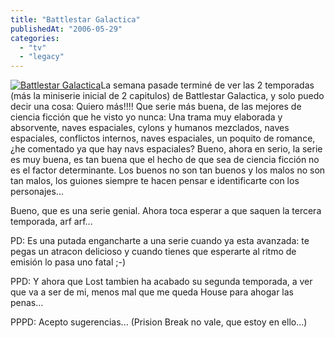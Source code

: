 ```yaml
---
title: "Battlestar Galactica"
publishedAt: "2006-05-29"
categories: 
  - "tv"
  - "legacy"
---
```


[![Battlestar Galactica](http://rick.jinlabs.com/i/bsg-t.jpg)](http://rick.jinlabs.com/i/bsg.jpg "Battlestar Galactica")La semana pasade terminé de ver las 2 temporadas (más la miniserie inicial de 2 capitulos) de Battlestar Galactica, y solo puedo decir una cosa: Quiero más!!!! Que serie más buena, de las mejores de ciencia ficción que he visto yo nunca: Una trama muy elaborada y absorvente, naves espaciales, cylons y humanos mezclados, naves espaciales, conflictos internos, naves espaciales, un poquito de romance, ¿he comentado ya que hay navs espaciales? Bueno, ahora en serio, la serie es muy buena, es tan buena que el hecho de que sea de ciencia ficción no es el factor determinante. Los buenos no son tan buenos y los malos no son tan malos, los guiones siempre te hacen pensar e identificarte con los personajes...

Bueno, que es una serie genial. Ahora toca esperar a que saquen la tercera temporada, arf arf...

PD: Es una putada engancharte a una serie cuando ya esta avanzada: te pegas un atracon delicioso y cuando tienes que esperarte al ritmo de emisión lo pasa uno fatal ;-)

PPD: Y ahora que Lost tambien ha acabado su segunda temporada, a ver que va a ser de mi, menos mal que me queda House para ahogar las penas...

PPPD: Acepto sugerencias... (Prision Break no vale, que estoy en ello...)
